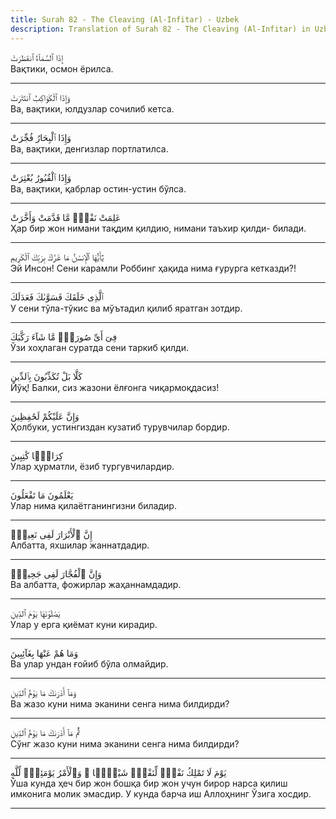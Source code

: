 ```yaml
---
title: Surah 82 - The Cleaving (Al-Infitar) - Uzbek
description: Translation of Surah 82 - The Cleaving (Al-Infitar) in Uzbek
---
```





<Aside type="quran" title="1">
إِذَا ٱلسَّمَآءُ ٱنفَطَرَتْ
</Aside>

<Aside type="reference" title="1">
Вақтики, осмон ёрилса.
</Aside>

---

<Aside type="quran" title="2">
وَإِذَا ٱلْكَوَاكِبُ ٱنتَثَرَتْ
</Aside>

<Aside type="reference" title="2">
Ва, вақтики, юлдузлар сочилиб кетса.
</Aside>

---

<Aside type="quran" title="3">
وَإِذَا ٱلْبِحَارُ فُجِّرَتْ
</Aside>

<Aside type="reference" title="3">
Ва, вақтики, денгизлар портлатилса.
</Aside>

---

<Aside type="quran" title="4">
وَإِذَا ٱلْقُبُورُ بُعْثِرَتْ
</Aside>

<Aside type="reference" title="4">
Ва, вақтики, қабрлар остин-устин бўлса.
</Aside>

---

<Aside type="quran" title="5">
عَلِمَتْ نَفْسٌۭ مَّا قَدَّمَتْ وَأَخَّرَتْ
</Aside>

<Aside type="reference" title="5">
Ҳар бир жон нимани тақдим қилдию, нимани таъхир қилди- билади.
</Aside>

---

<Aside type="quran" title="6">
يَٰٓأَيُّهَا ٱلْإِنسَٰنُ مَا غَرَّكَ بِرَبِّكَ ٱلْكَرِيمِ
</Aside>

<Aside type="reference" title="6">
Эй Инсон! Сени карамли Роббинг ҳақида нима ғурурга кетказди?!
</Aside>

---

<Aside type="quran" title="7">
ٱلَّذِى خَلَقَكَ فَسَوَّىٰكَ فَعَدَلَكَ
</Aside>

<Aside type="reference" title="7">
У сени тўла-тўкис ва мўътадил қилиб яратган зотдир.
</Aside>

---

<Aside type="quran" title="8">
فِىٓ أَىِّ صُورَةٍۢ مَّا شَآءَ رَكَّبَكَ
</Aside>

<Aside type="reference" title="8">
Ўзи хоҳлаган суратда сени таркиб қилди.
</Aside>

---

<Aside type="quran" title="9">
كَلَّا بَلْ تُكَذِّبُونَ بِٱلدِّينِ
</Aside>

<Aside type="reference" title="9">
Йўқ! Балки, сиз жазони ёлғонга чиқармоқдасиз!
</Aside>

---

<Aside type="quran" title="10">
وَإِنَّ عَلَيْكُمْ لَحَٰفِظِينَ
</Aside>

<Aside type="reference" title="10">
Ҳолбуки, устингиздан кузатиб турувчилар бордир.
</Aside>

---

<Aside type="quran" title="11">
كِرَامًۭا كَٰتِبِينَ
</Aside>

<Aside type="reference" title="11">
Улар ҳурматли, ёзиб тургувчилардир.
</Aside>

---

<Aside type="quran" title="12">
يَعْلَمُونَ مَا تَفْعَلُونَ
</Aside>

<Aside type="reference" title="12">
Улар нима қилаётганингизни биладир.
</Aside>

---

<Aside type="quran" title="13">
إِنَّ ٱلْأَبْرَارَ لَفِى نَعِيمٍۢ
</Aside>

<Aside type="reference" title="13">
Албатта, яхшилар жаннатдадир.
</Aside>

---

<Aside type="quran" title="14">
وَإِنَّ ٱلْفُجَّارَ لَفِى جَحِيمٍۢ
</Aside>

<Aside type="reference" title="14">
Ва албатта, фожирлар жаҳаннамдадир.
</Aside>

---

<Aside type="quran" title="15">
يَصْلَوْنَهَا يَوْمَ ٱلدِّينِ
</Aside>

<Aside type="reference" title="15">
Улар у ерга қиёмат куни кирадир.
</Aside>

---

<Aside type="quran" title="16">
وَمَا هُمْ عَنْهَا بِغَآئِبِينَ
</Aside>

<Aside type="reference" title="16">
Ва улар ундан ғойиб бўла олмайдир.
</Aside>

---

<Aside type="quran" title="17">
وَمَآ أَدْرَىٰكَ مَا يَوْمُ ٱلدِّينِ
</Aside>

<Aside type="reference" title="17">
Ва жазо куни нима эканини сенга нима билдирди?
</Aside>

---

<Aside type="quran" title="18">
ثُمَّ مَآ أَدْرَىٰكَ مَا يَوْمُ ٱلدِّينِ
</Aside>

<Aside type="reference" title="18">
Сўнг жазо куни нима эканини сенга нима билдирди?
</Aside>

---

<Aside type="quran" title="19">
يَوْمَ لَا تَمْلِكُ نَفْسٌۭ لِّنَفْسٍۢ شَيْـًۭٔا ۖ وَٱلْأَمْرُ يَوْمَئِذٍۢ لِّلَّهِ
</Aside>

<Aside type="reference" title="19">
Ўша кунда ҳеч бир жон бошқа бир жон учун бирор нарса қилиш имконига молик эмасдир. У кунда барча иш Аллоҳнинг Ўзига хосдир.
</Aside>

---
